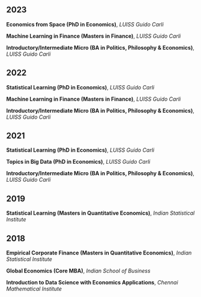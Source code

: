 ## 2023

**Economics from Space (PhD in Economics)**, *LUISS Guido Carli*

**Machine Learning in Finance (Masters in Finance)**, *LUISS Guido Carli*

**Introductory/Intermediate Micro (BA in Politics, Philosophy & Economics)**, *LUISS Guido Carli*

## 2022

**Statistical Learning (PhD in Economics)**, *LUISS Guido Carli*

**Machine Learning in Finance (Masters in Finance)**, *LUISS Guido Carli*

**Introductory/Intermediate Micro (BA in Politics, Philosophy & Economics)**, *LUISS Guido Carli*

## 2021

**Statistical Learning (PhD in Economics)**, *LUISS Guido Carli*

**Topics in Big Data (PhD in Economics)**, *LUISS Guido Carli*

**Introductory/Intermediate Micro (BA in Politics, Philosophy & Economics)**, *LUISS Guido Carli*

## 2019

**Statistical Learning (Masters in Quantitative Economics)**, *Indian Statistical Institute*

## 2018

**Empirical Corporate Finance (Masters in Quantitative Economics)**, *Indian Statistical Institute*

**Global Economics (Core MBA)**, *Indian School of Business*

**Introduction to Data Science with Economics Applications**, *Chennai Mathematical Institute*


